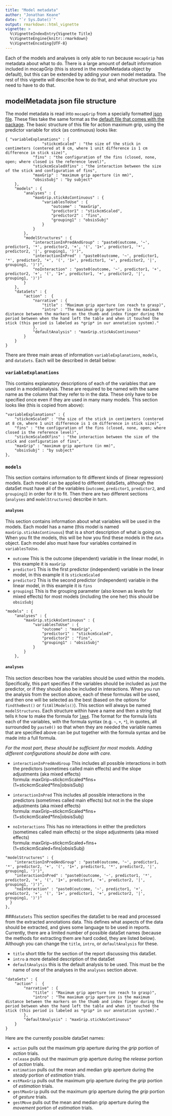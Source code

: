 ```yaml
---
title: "Model metadata"
author: "Jonathan Keane"
date: "`r Sys.Date()`"
output: rmarkdown::html_vignette
vignette: >
  %\VignetteIndexEntry{Vignette Title}
  %\VignetteEngine{knitr::rmarkdown}
  %\VignetteEncoding{UTF-8}
---
```


Each of the models and analyses is only able to run because `mocapGrip` has metadata about what to do. There is a large amount of default information included in mocapGrip (this is stored in the modelMetadata object by default), but this can be extended by adding your own model metadata. The rest of this vignette will describe how to do that, and what structure you need to have to do that.

## modelMetadata json file structure

The model metadata is read into `mocapGrip` from a specially formatted [json file](http://blog.scottlowe.org/2013/11/08/a-non-programmers-introduction-to-json/). These files take the same format as the [default file that comes with the package](https://github.com/jonkeane/mocapGrip/blob/master/inst/modelMetadata.json). The basic structure of this file for action maximum grip, using the predictor variable for stick (as continuous) looks like:

```
{ "variableExplanations" : {
				"stickcmScaled" : "the size of the stick in centimeters (centered at 8 cm, where 1 unit difference is 1 cm difference in stick size)",
    		"fins" : "the configuration of the fins (closed, none, open; where closed is the reference level)",
    		"stickcmScaledXfins" : "the interaction between the size of the stick and configuration of fins",
    		"maxGrip" : "maximum grip aperture (in mm)",
    		"obsisSubj" : "by subject"
	},
	"models" : {
		"analyses" : {
			"maxGrip.stickAsContinuous" : {
				"variablesToUse" : {
					"outcome" : "maxGrip",
					"predictor1" : "stickcmScaled",
					"predictor2" : "fins",
					"grouping1" : "obsisSubj"
				}
			}
		},
		"modelStructures" : {
			"interactionInPredAndGroup" : "paste0(outcome, '~', predictor1, '*', predictor2, '+', '(', '1+', predictor1, '*', predictor2, '|', grouping1, ')')",
			"interactionInPred" : "paste0(outcome, '~', predictor1, '*', predictor2, '+', '(', '1+', predictor1, '+', predictor2, '|', grouping1, ')')",
			"noInteraction" : "paste0(outcome, '~', predictor1, '+', predictor2, '+', '(', '1+', predictor1, '+', predictor2, '|', grouping1, ')')"
		}
	},
	"dataSets" : {
		"action" :	{
			"narrative" : {
				"title" : "Maximum grip aperture (on reach to grasp)",
				"intro" : "The maximum grip aperture is the maximum distance between the markers on the thumb and index finger during the period between when the hand left the table and when it touched the stick (this period is labeled as *grip* in our annotation system)."
			},
			"defaultAnalysis" : "maxGrip.stickAsContinuous"
		}
	}
}
```


There are three main areas of information `variableExplanations`, `models`, and `dataSets`. Each will be described in detail below:

### `variableExplanations`
This contains explanatory descriptions of each of the variables that are used in a model/analysis. These are required to be named with the same name as the column that they refer to in the data. These only have to be specified once even if they are used in many many models. This section looks like (this is copied from above):

```
"variableExplanations" : {
	"stickcmScaled" : "the size of the stick in centimeters (centered at 8 cm, where 1 unit difference is 1 cm difference in stick size)",
	"fins" : "the configuration of the fins (closed, none, open; where closed is the reference level)",
	"stickcmScaledXfins" : "the interaction between the size of the stick and configuration of fins",
	"maxGrip" : "maximum grip aperture (in mm)",
	"obsisSubj" : "by subject"
},
```


### `models`
This section contains information to fit different kinds of (linear regression) models. Each model can be applied to different dataSets, although the dataSet must have all of the variables (`outcome`, `predictor1`, `predictor2`, and `grouping1`) in order for it to fit.  Then there are two different sections (`analyses` and `modelStructures`) describe in turn.

#### `analyses`
This section contains information about what variables will be used in the models. Each model has a name (this model is named `maxGrip.stickAsContinuous`) that is a short description of what is going on. When you fit the models, this will be how you find these models in the `data` object. Each model also must have four variables contained in `variablesToUse`.

* `outcome`  This is the outcome (dependent) variable in the linear model, in this example it is `maxGrip`
* `predictor1` This is the first predictor (independent) variable in the linear model, in this example it is `stickcmScaled`
* `predictor2` This is the second predictor (independent) variable in the linear model, in this example it is `fins`
* `grouping1` This is the grouping parameter (also known as levels for mixed effects) for most models (including the one her) this should be `obsisSubj`

```
"models" : {
	"analyses" : {
		"maxGrip.stickAsContinuous" : {
			"variablesToUse" : {
				"outcome" : "maxGrip",
				"predictor1" : "stickcmScaled",
				"predictor2" : "fins",
				"grouping1" : "obsisSubj"
			}
		}
	},
```

#### `analyses`
This section describes how the variables should be used within the models. Specifically, this part specifies if the variables should be included as just the predictor, or if they should also be included in interactions. When you run the analysis from the section above, each of these formulas will be used, and then one will be selected as the best (based on the options for `findtheBest()` or `fitAllModels()`). This section will always be named `modelStructures`. Each structure within have a name and then a string that tells `R` how to make the formula for [`lme4`](https://cran.r-project.org/web/packages/lme4/index.html). The format for the formula lists each of the variables, with the formula syntax (e.g. `~`, `+`, `*`), in quotes, all surrounded by `paste0()` so that when they are needed the variable names that are specified above can be put together with the formula syntax and be made into a full formula.

*For the most part, these should be sufficient for most models. Adding different configurations should be done with care.*

* `interactionInPredAndGroup` This includes all possible interactions in both the predictors (sometimes called main effects) and the slope adjustments (aka mixed effects)    
formula: maxGrip~stickcmScaled\*fins+(1+stickcmScaled\*fins|obsisSubj)
* `interactionInPred` This includes all possible interactions in the predictors (sometimes called main effects) but not in the the slope adjustments (aka mixed effects)    
formula: maxGrip~stickcmScaled\*fins+(1+stickcmScaled\*fins|obsisSubj)

* `noInteractions` This has no interactions in either the predictors (sometimes called main effects) or the slope adjustments (aka mixed effects)       		
formula: maxGrip~stickcmScaled+fins+(1+stickcmScaled+fins|obsisSubj)

```
"modelStructures" : {
	"interactionInPredAndGroup" : "paste0(outcome, '~', predictor1, '*', predictor2, '+', '(', '1+', predictor1, '*', predictor2, '|', grouping1, ')')",
	"interactionInPred" : "paste0(outcome, '~', predictor1, '*', predictor2, '+', '(', '1+', predictor1, '+', predictor2, '|', grouping1, ')')",
	"noInteraction" : "paste0(outcome, '~', predictor1, '+', predictor2, '+', '(', '1+', predictor1, '+', predictor2, '|', grouping1, ')')"
  } 
},
```

    	
###`dataSets`
This section specifies the dataSet to be read and processed from the extracted annotations data. This defines what aspects of the data should be extracted, and gives some language to be used in reports. Currently, there are a limited number of possible dataSet names (because the methods for extracting them are hard coded, they are listed below). Although you can change the `title`, `intro`, or `defaultAnalysis` for these.

* `title` short title for the section of the report discussing this dataSet.
* `intro` a more detailed description of the dataSet
* `defaultAnalysis` this is the default analysis to be used. This must be the name of one of the analyses in the `analyses` section above.
    	
```
"dataSets" : {
	"action" :	{
		"narrative" : {
			"title" : "Maximum grip aperture (on reach to grasp)",
			"intro" : "The maximum grip aperture is the maximum distance between the markers on the thumb and index finger during the period between when the hand left the table and when it touched the stick (this period is labeled as *grip* in our annotation system)."
		},
		"defaultAnalysis" : "maxGrip.stickAsContinuous"
	}
}
```

Here are the currently possible dataSet names:

* `action` pulls out the maximum grip aperture during the *grip* portion of *action* trials.
* `release` pulls out the maximum grip aperture during the *release* portion of *action* trials.
* `estimation` pulls out the mean and median grip aperture during the *steady* portion of *estimation* trials.
* `estMaxGrip` pulls out the maximum grip aperture during the *grip* portion of *estimation* trials.
* `gestMaxGrip` pulls out the maximum grip aperture during the *grip* portion of *gesture* trials.
* `gestMove` pulls out the mean and median grip aperture during the *movement* portion of *estimation* trials.

